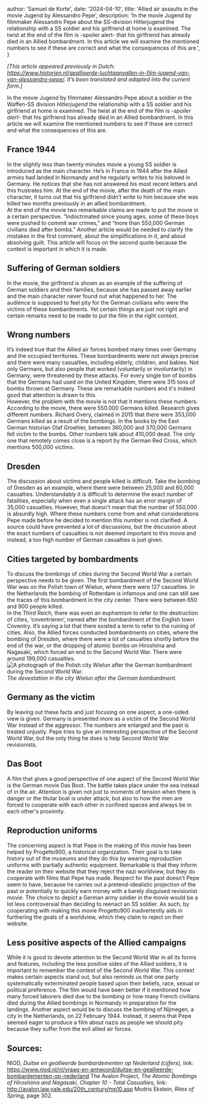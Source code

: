 


  author: 'Samuel de Korte',
  date: '2024-04-10',
  title: 'Allied air assaults in the movie Jugend by Alessandro Pepe',
  description:
    'In the movie Jugend by filmmaker Alessandro Pepe about the SS-division Hitlerjugend the relationship with a SS soldier and his girlfriend at home is examined. The twist at the end of the film is -spoiler alert- that his girlfriend has already died in an Allied bombardment. In this article we will examine the mentioned numbers to see if these are correct and what the consequences of this are.',
}


*[This article appeared previously in Dutch: https://www.historien.nl/geallieerde-luchtaanvallen-in-film-jugend-van-van-alessandro-pepe/. It’s been translated and adapted into the current form.]*  

In the movie Jugend by filmmaker Alessandro Pepe about a soldier in the Waffen-SS division *Hitlerjugend* the relationship with a SS soldier and his girlfriend at home is examined. The twist at the end of the film is -*spoiler alert*- that his girlfriend has already died in an Allied bombardment. In this article we will examine the mentioned numbers to see if these are correct and what the consequences of this are.  
## France 1944
In the slightly less than twenty minutes movie a young SS soldier is introduced as the main character. He’s in France in 1944 after the Allied armies had landed in Normandy and he regularly writes to his beloved in Germany. He notices that she has not answered his most recent letters and this frustrates him. At the end of the movie, after the death of the main character, it turns out that his girlfriend didn’t write to him because she was killed two months previously in an allied bombardment.  
At the end of the movie two remarkable claims are made to put the movie in a certain perspective.  “Indoctrinated since young ages, some of these boys were pushed to commit war crimes,” and “more than 550,000 German civilians died after bombs.” Another article would be needed to clarify the mistakes in the first comment, about the simplifications in it, and about absolving guilt. This article will focus on the second quote because the context is important in which it is made.  
## Suffering of German soldiers
In the movie, the girlfriend is shown as an example of the suffering of German soldiers and their families, because she has passed away earlier and the main character never found out what happened to her. The audience is supposed to feel pity for the German civilians who were the victims of these bombardments. Yet certain things are just not right and certain remarks need to be made to put the film in the right context.  
## Wrong numbers
It’s indeed true that the Allied air forces bombed many times over Germany and the occupied territories. These bombardments were not always precise and there were many casualties, including elderly, children, and babies. Not only Germans, but also people that worked (voluntarily or involuntarily) in Germany, were threatened by these attacks. For every single ton of bombs that the Germans had used on the United Kingdom, there were 315 tons of bombs thrown at Germany. These are remarkable numbers and it's indeed good that attention is drawn to this.  
However, the problem with the movie is not that it mentions these numbers. According to the movie, there were 550.000 Germans killed. Research gives different numbers. Richard Overy, claimed in 2015 that there were 353,000 Germans killed as a result of the bombings. In the books by the East German historian Olaf Groehler, between 360,000 and 370,000 Germans fell victim to the bombs. Other numbers talk about 410,000 dead. The only one that remotely comes close is a report by the German Red Cross, which mentions 500,000 victims.   


## Dresden 
The discussion about victims and people killed is difficult. Take the bombing of Dresden as an example, where there were between 25,000 and 60,000 casualties. Understandably it is difficult to determine the exact number of fatalities, especially when even a single attack has an error margin of 35,000 casualties. However, that doesn’t mean that the number of 550,000 is absurdly high. Where these numbers come from and what considerations Pepe made before he decided to mention this number is not clarified. A source could have prevented a lot of discussions, but the discussion about the exact numbers of casualties is not deemed important to this movie and instead, a too high number of German casualties is just given.  
## Cities targeted by bombardments
To discuss the bombings of cities during the Second World War a certain perspective needs to be given. The first bombardment of the Second World War was on the Polish town of Wielun, where there were 127 casualties. In the Netherlands the bombing of Rotterdam is infamous and one can still see the traces of this bombardment in the city center. There were between 650 and 900 people killed.  
In the Third Reich, there was even an euphemism to refer to the destruction of cities, ‘coventrieren’, named after the bombardment of the English town Coventry. It’s saying a lot that there existed a term to refer to the ruining of cities. Also, the Allied forces conducted bombardments on cities, where the bombing of Dresden, where there were a lot of casualties shortly before the end of the war, or the dropping of atomic bombs on Hiroshima and Nagasaki, which forced an end to the Second World War. There were around 199,000 casualties.  
<Image
                src={bombingwielun}
                alt="A photograph of the Polish city Wielun after the German bombardment during the Second World War."
                sizes="(min-width: 720px) 32rem, 20rem"
                className="aspect-square rotate-0 rounded-2xl bg-stone-100 object-cover dark:bg-stone-800"
              />
*The devestation in the city Wielun after the German bombardment.*

## Germany as the victim
By leaving out these facts and just focusing on one aspect, a one-sided view is given. Germany is presented more as a victim of the Second World War instead of the aggressor. The numbers are enlarged and the past is treated unjustly. Pepe tries to give an interesting perspective of the Second World War, but the only thing he does is help Second World War revisionists.  
## Das Boot
A film that gives a good perspective of one aspect of the Second World War is the German movie Das Boot. The battle takes place under the sea instead of in the air. Attention is given not just to moments of tension when there is danger or the titular boat is under attack, but also to how the men are forced to cooperate with each other in confined spaces and always be in each other's proximity.
## Reproduction uniforms
The concerning aspect is that Pepe in the making of this movie has been helped by Progetto900, a historical organization. Their goal is to take history out of the museums and they do this by wearing reproduction uniforms with partially authentic equipment. Remarkable is that they inform the reader on their website that they reject the nazi worldview, but they do cooperate with films that Pepe has made. Respect for the past doesn’t Pepe seem to have, because he carries out a pretend-idealistic projection of the past or potentially to quickly earn money with a barely disguised revisionist movie. The choice to depict a German army soldier in the movie would be a lot less controversial than deciding to reenact an SS soldier. As such, by cooperating with making this movie Progetto900 inadvertently aids in furthering the goals of a worldview, which they claim to reject on their website.  
## Less positive aspects of the Allied campaigns
While it is good to devote attention to the Second World War in all its forms and features, including the less positive sides of the Allied soldiers, it is important to remember the context of the Second World War. This context makes certain aspects stand out, but also reminds us that one party systematically exterminated people based upon their beliefs, race, sexual or political preference.
The film would have been better if it mentioned how many forced laborers died due to the bombing or how many French civilians died during the Allied bombings in Normandy in preparation for the landings. Another aspect would be to discuss the bombing of Nijmegen, a city in the Netherlands, on 22 February 1944. Instead, it seems that Pepe seemed eager to produce a film about nazis as people we should pity because they suffer from the evil allied air forces.  

## Sources:
NIOD, *Duitse en geallieerde bombardementen op Nederland (cijfers),* link: https://www.niod.nl/nl/vraag-en-antwoord/duitse-en-geallieerde-bombardementen-op-nederland
The Avalon Project, *The Atomic Bombings of Hiroshima and Nagasaki, Chapter 10 - Total Casualties,* link: http://avalon.law.yale.edu/20th_century/mp10.asp
Modris Ekstein, *Rites of Spring,* page 302.

